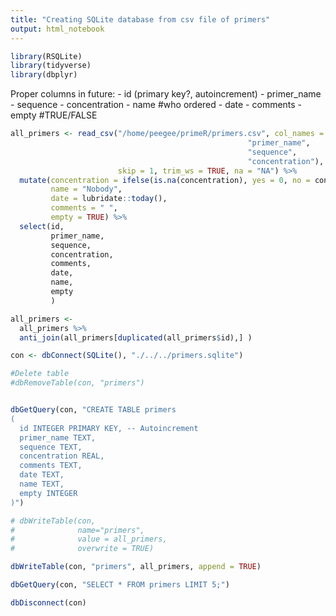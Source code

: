 ```yaml
---
title: "Creating SQLite database from csv file of primers"
output: html_notebook
---
```


```r
library(RSQLite)
library(tidyverse)
library(dbplyr)
```


Proper columns in future:
- id (primary key?, autoincrement)
- primer_name
- sequence
- concentration
- name #who ordered
- date
- comments
- empty #TRUE/FALSE

```r
all_primers <- read_csv("/home/peegee/primeR/primers.csv", col_names = c("id", 
                                                     "primer_name", 
                                                     "sequence", 
                                                     "concentration"), 
                        skip = 1, trim_ws = TRUE, na = "NA") %>%
  mutate(concentration = ifelse(is.na(concentration), yes = 0, no = concentration),
         name = "Nobody",
         date = lubridate::today(),
         comments = " ",
         empty = TRUE) %>%
  select(id,
         primer_name,
         sequence,
         concentration,
         comments,
         date,
         name,
         empty
         )

all_primers <-
  all_primers %>% 
  anti_join(all_primers[duplicated(all_primers$id),] )
```

```r
con <- dbConnect(SQLite(), "./../../primers.sqlite")
```

```r
#Delete table
#dbRemoveTable(con, "primers")


dbGetQuery(con, "CREATE TABLE primers
(
  id INTEGER PRIMARY KEY, -- Autoincrement
  primer_name TEXT,
  sequence TEXT,
  concentration REAL,
  comments TEXT,
  date TEXT,
  name TEXT,
  empty INTEGER
)")

# dbWriteTable(con, 
#              name="primers", 
#              value = all_primers, 
#              overwrite = TRUE)

dbWriteTable(con, "primers", all_primers, append = TRUE)
```

```r
dbGetQuery(con, "SELECT * FROM primers LIMIT 5;")
```


```r
dbDisconnect(con)
```